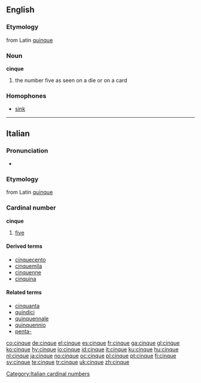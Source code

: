 ==English==

===Etymology===
from Latin [[quinque]]

===Noun===
'''cinque'''

# the number five as seen on a die or on a card

===Homophones===
* [[sink]]

----

==Italian==

===Pronunciation===
* {{IPA|[ˈtʃinkwe]}}

===Etymology===
from Latin [[quinque]]

===Cardinal number===
'''cinque'''

# [[five]]

====Derived terms====
*[[cinquecento]]
*[[cinquemila]]
*[[cinquenne]]
*[[cinquina]]

====Related terms====
*[[cinquanta]]
*[[quindici]]
*[[quinquennale]]
*[[quinquennio]]
*[[penta-#Italian|penta-]]

[[Category:Italian cardinal numbers]]

[[co:cinque]]
[[de:cinque]]
[[el:cinque]]
[[es:cinque]]
[[fr:cinque]]
[[ga:cinque]]
[[gl:cinque]]
[[ko:cinque]]
[[hy:cinque]]
[[io:cinque]]
[[id:cinque]]
[[it:cinque]]
[[ku:cinque]]
[[hu:cinque]]
[[nl:cinque]]
[[ja:cinque]]
[[no:cinque]]
[[oc:cinque]]
[[pl:cinque]]
[[pt:cinque]]
[[fi:cinque]]
[[sv:cinque]]
[[te:cinque]]
[[tr:cinque]]
[[uk:cinque]]
[[zh:cinque]]